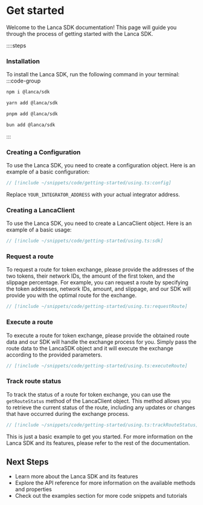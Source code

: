 # Get started

Welcome to the Lanca SDK documentation! This page will guide you through the process of getting started with the Lanca SDK.

::::steps

### Installation

To install the Lanca SDK, run the following command in your terminal:
:::code-group

```bash [npm]
npm i @lanca/sdk
```

```bash [yarn]
yarn add @lanca/sdk
```

```bash [pnpm]
pnpm add @lanca/sdk
```

```bash [bun]
bun add @lanca/sdk
```

:::

### Creating a Configuration

To use the Lanca SDK, you need to create a configuration object. Here is an example of a basic configuration:

```ts
// [!include ~/snippets/code/getting-started/using.ts:config]
```

Replace `YOUR_INTEGRATOR_ADDRESS` with your actual integrator address.

### Creating a LancaClient

To use the Lanca SDK, you need to create a LancaClient object. Here is an example of a basic usage:

```ts
// [!include ~/snippets/code/getting-started/using.ts:sdk]
```

### Request a route

To request a route for token exchange, please provide the addresses of the two tokens, their network IDs, the amount of the first token, and the slippage percentage.
For example, you can request a route by specifying the token addresses, network IDs, amount, and slippage, and our SDK will provide you with the optimal route for the exchange.

```ts
// [!include ~/snippets/code/getting-started/using.ts:requestRoute]
```

### Execute a route

To execute a route for token exchange, please provide the obtained route data and our SDK will handle the exchange process for you. Simply pass the route data to the LancaSDK object and it will execute the exchange according to the provided parameters.

```ts
// [!include ~/snippets/code/getting-started/using.ts:executeRoute]
```

### Track route status

To track the status of a route for token exchange, you can use the `getRouteStatus` method of the LancaClient object. This method allows you to retrieve the current status of the route, including any updates or changes that have occurred during the exchange process.

```ts
// [!include ~/snippets/code/getting-started/using.ts:trackRouteStatus]
```

This is just a basic example to get you started. For more information on the Lanca SDK and its features, please refer to the rest of the documentation.

## Next Steps

- Learn more about the Lanca SDK and its features
- Explore the API reference for more information on the available methods and properties
- Check out the examples section for more code snippets and tutorials
